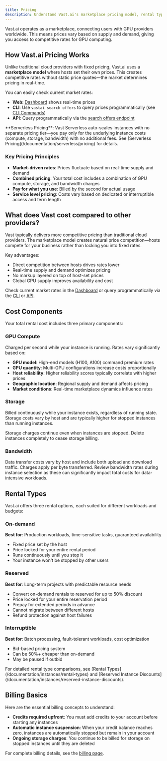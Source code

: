 ```yaml
---
title: Pricing
description: Understand Vast.ai's marketplace pricing model, rental types, and costs for GPU instances and serverless computing.
---
```


<Tip>
Vast.ai operates as a marketplace, connecting users with GPU providers worldwide. This means prices vary based on supply and demand, giving you access to competitive rates for GPU computing.
</Tip>

## How Vast.ai Pricing Works

Unlike traditional cloud providers with fixed pricing, Vast.ai uses a **marketplace model** where hosts set their own prices. This creates competitive rates without static price quotes—the market determines pricing in real-time.

You can easily check current market rates:
- **Web**: [Dashboard](https://cloud.vast.ai/create/) shows real-time prices
- **CLI**: Use `vastai search offers` to query prices programmatically (see [CLI Commands](/cli/commands#search-offers))
- **API**: Query programmatically via the [search offers endpoint](/api-reference/introduction)

<Info>
**Serverless Pricing**: Vast Serverless auto-scales instances with no separate pricing tier—you pay only for the underlying instance costs (compute, storage, bandwidth) with no additional fees. See [Serverless Pricing](/documentation/serverless/pricing) for details.
</Info>


### Key Pricing Principles

- **Market-driven rates**: Prices fluctuate based on real-time supply and demand
- **Combined pricing**: Your total cost includes a combination of GPU compute, storage, and bandwidth charges
- **Pay for what you use**: Billed by the second for actual usage
- **Service level pricing**: Costs vary based on dedicated or interruptible access and term length

## What does Vast cost compared to other providers?

Vast typically delivers more competitive pricing than traditional cloud providers. The marketplace model creates natural price competition—hosts compete for your business rather than locking you into fixed rates.

Key advantages:
- Direct competition between hosts drives rates lower
- Real-time supply and demand optimizes pricing
- No markup layered on top of host-set prices
- Global GPU supply improves availability and cost

Check current market rates in the [Dashboard](https://cloud.vast.ai/create/) or query programmatically via the [CLI](/cli/commands#search-offers) or [API](/api-reference/introduction).

## Cost Components

Your total rental cost includes three primary components:

### GPU Compute
Charged per second while your instance is running. Rates vary significantly based on:
- **GPU model**: High-end models (H100, A100) command premium rates
- **GPU quantity**: Multi-GPU configurations increase costs proportionally  
- **Host reliability**: Higher reliability scores typically correlate with higher prices
- **Geographic location**: Regional supply and demand affects pricing
- **Market conditions**: Real-time marketplace dynamics influence rates

### Storage
Billed continuously while your instance exists, regardless of running state. Storage costs vary by host and are typically higher for stopped instances than running instances.

<Warning>
Storage charges continue even when instances are stopped. Delete instances completely to cease storage billing.
</Warning>

### Bandwidth
Data transfer costs vary by host and include both upload and download traffic. Charges apply per byte transferred. Review bandwidth rates during instance selection as these can significantly impact total costs for data-intensive workloads.

## Rental Types

Vast.ai offers three rental options, each suited for different workloads and budgets:

### On-demand
**Best for**: Production workloads, time-sensitive tasks, guaranteed availability

- Fixed price set by the host
- Price locked for your entire rental period
- Runs continuously until you stop it
- Your instance won't be stopped by other users

### Reserved
**Best for**: Long-term projects with predictable resource needs

- Convert on-demand rentals to reserved for up to 50% discount
- Price locked for your entire reservation period
- Prepay for extended periods in advance
- Cannot migrate between different hosts
- Refund protection against host failures

### Interruptible
**Best for**: Batch processing, fault-tolerant workloads, cost optimization

- Bid-based pricing system
- Can be 50%+ cheaper than on-demand
- May be paused if outbid

<Info>
For detailed rental type comparisons, see [Rental Types](/documentation/instances/rental-types) and [Reserved Instance Discounts](/documentation/instances/reserved-instance-discounts).
</Info>

## Billing Basics

Here are the essential billing concepts to understand:

- **Credits required upfront**: You must add credits to your account before starting any instances
- **Automatic instance suspension**: When your credit balance reaches zero, instances are automatically stopped but remain in your account
- **Ongoing storage charges**: You continue to be billed for storage on stopped instances until they are deleted

For complete billing details, see the [billing page](/documentation/reference/billing).